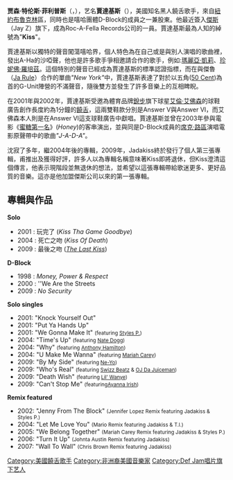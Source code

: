 '''贾森·特伦斯·菲利普斯'''（{{lang-en|Jason Terrance Phillips}}，{{bd|1975年|5月27日||}}），艺名'''賈達基斯'''（{{lang-en|Jadakiss}}），美國知名黑人饒舌歌手，來自[[紐約|紐約]][[布魯克林|布魯克林]]區，同時也是嘻哈團體D-Block的成員之一兼股東。他最近簽入[[傑斯|傑斯]]（Jay Z）旗下，成為Roc-A-Fella Records公司的一員。賈達基斯最為人知的綽號為"'''Kiss'''"。

賈達基斯以獨特的聲音闖蕩嘻哈界，個人特色為在自己或是與別人演唱的歌曲裡，發出A-Ha的沙啞聲，他也是許多歌手爭相邀請合作的歌手，例如:[[瑪麗亞·凱莉|瑪麗亞·凱莉]]、[[珍妮佛·羅培茲|珍妮佛·羅培茲]]。這個特別的聲音已經成為賈達基斯的標準認證指標，而在與傑魯（[[Ja_Rule|Ja Rule]]）合作的單曲''"New York"''中，賈達基斯表達了對於以五角([[50_Cent|50 Cent]])為首的G-Unit陣營的不滿聲音，隨後雙方並發生了許多音樂上的互相睥睨。

在2001年與2002年，賈達基斯受邀為體育品牌[[銳步|銳步]]旗下球星[[艾倫·艾佛森|艾倫·艾佛森]]的球鞋廣告創作長度約為1分鐘的[[饒舌|饒舌]]，這兩雙鞋款分別是Answer V與Answer VI，而艾佛森本人則是在Answer VI這支球鞋廣告中獻唱。賈達基斯並曾在2003年參與電影《[[蜜糖第一名|蜜糖第一名]]》(''Honey'')的客串演出，並與同是D-Block成員的[[席克·路區|席克·路區]]演唱電影原聲帶中的歌曲''"J-A-D-A"''。

沈寂了多年，繼2004年後的專輯，2009年，Jadakiss終於發行了個人第三張專輯，甫推出及獲得好評，許多人以為專輯名稱意味著Kiss即將退休，但Kiss澄清這個傳言，他表示現階段並無退休的想法，並希望以這張專輯帶給歌迷更多、更好品質的音樂。這亦是他加盟傑斯公司以來的第一張專輯。

== 專輯與作品 ==
'''Solo'''

*2001 : 玩完了 (''Kiss Tha Game Goodbye'')
*2004 : 死亡之吻 (''Kiss Of Death'')
*2009 : 最後之吻 (''[[The_Last_Kiss|The Last Kiss]]'')

'''D-Block'''

*1998 : ''Money, Power & Respect'' 
*2000 : ''We Are the Streets
*2009 : ''No Security''

'''Solo singles'''

*2001: "Knock Yourself Out"
*2001: "Put Ya Hands Up"
*2001: "We Gonna Make It" <small>(featuring [[Styles_P.|Styles P.]])</small>
*2004: "Time's Up" <small>(featuring [[Nate_Dogg|Nate Dogg]])</small>
*2004: "Why" <small>(featuring [[Anthony_Hamilton|Anthony Hamilton]])</small>
*2004: "U Make Me Wanna" <small>(featuring [[Mariah_Carey|Mariah Carey]])</small>
*2009: "By My Side" <small>(featuring [[Ne-Yo|Ne-Yo]])</small>
*2009: "Who's Real" <small>(featuring [[Swizz_Beatz|Swizz Beatz]] & [[OJ_Da_Juiceman|OJ Da Juiceman]])</small>
*2009: "Death Wish" <small>(featuring [[Lil'_Wanye|Lil' Wanye]])</small>
*2009: "Can't Stop Me" <small>(featuring[[Ayanna_Irish|Ayanna Irish]])</small>

'''Remix featured'''

*2002: "Jenny From The Block" <small>(Jennifer Lopez Remix featuring Jadakiss & Styles P.)</small>
*2004: "Let Me Love You" <small>(Mario Remix featuring Jadakiss & T.I.)</small>
*2005: "We Belong Together" <small>(Mariah Carey Remix featuring Jadakiss & Styles P.)</small>
*2006: "Turn It Up" <small>(Johnta Austin Remix featuring Jadakiss)</small>
*2007: "Wall To Wall" <small>(Chris Brown Remix featuring Jadakiss)</small>

{{Authority control}}
{{DEFAULTSORT:Jadakiss}}
[[Category:美國饒舌歌手|Category:美國饒舌歌手]]
[[Category:非洲裔美國音樂家|Category:非洲裔美國音樂家]]
[[Category:Def_Jam唱片旗下艺人|Category:Def Jam唱片旗下艺人]]